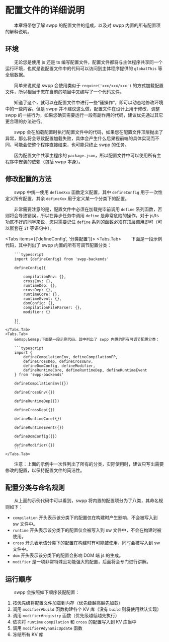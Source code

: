 
# 配置文件的详细说明

&emsp;&emsp;本章将带您了解 swpp 的配置文件的组成，以及对 swpp 内置的所有配置项的解释说明。

## 环境

&emsp;&emsp;无论您是使用 js 还是 ts 编写配置文件，配置文件都将与主体程序共享同一个运行环境，也就是说配置文件中的代码可以访问到主体程序提供的 `globalThis` 等全局数据。

&emsp;&emsp;简单来说就是 swpp 会使用类似于 `require('xxx/xxx/xxx')` 的方式加载配置文件，所以相当于您在当前的项目中又编写了一个代码文件。

&emsp;&emsp;知道了这个，就可以在配置文件中进行一些“骚操作”，即可以动态地修改环境中的一些内容。但是 swpp 并不建议这么做，配置文件在设计上用于修改、调整 swpp 的一些行为，如果您确实需要运行一段有副作用的代码，建议优先通过其它更合理的办法进行。

&emsp;&emsp;swpp 会在加载配置时执行配置文件中的代码，如果您在配置文件顶层抛出了异常，那么将会导致配置加载失败，具体会产生什么后果视前端的具体实现而不同，可能会使整个程序直接结束，也可能只终止 swpp 的任务。

&emsp;&emsp;因为配置文件共享主程序的 `package.json`，所以配置文件中可以使用所有主程序中安装的依赖（包括 swpp 本身）。

## 修改配置的方法

&emsp;&emsp;swpp 中统一使用 `defineXxx` 函数定义配置，其中 `defineConfig` 用于一次性定义所有配置，其余 `defineXxx` 用于定义某一个分类下的配置。

&emsp;&emsp;非常需要注意的是，配置文件中必须在加载完毕前调用 `define` 系列函数，否则将会导致错误，所以在异步任务中调用 `define` 是非常危险的操作。对于 js/ts 功底不好的同学来说，您只需要记住 `define` 系列的函数必须在顶层调用即可（可以嵌套在 `if` 等语句中）。

<Tabs items={['defineConfig', '分类配置']}>
    <Tabs.Tab>
        &emsp;&emsp;下面是一段示例代码，其中列出了 swpp 内置的所有可调节配置分类：

        ```typescript
        import {defineConfig} from 'swpp-backends'

        defineConfig({

            compilationEnv: {},
            crossEnv: {},
            runtimeDep: {},
            crossDep: {},
            runtimeCore: {},
            runtimeEvent: {},
            domConfig: {},
            compilationFileParser: {},
            modifier: {}

        })
        ```
    </Tabs.Tab>
    <Tabs.Tab>
        &emsp;&emsp;下面是一段示例代码，其中列出了 swpp 内置的所有可调节配置分类：

        ```typescript
        import {
            defineCompilationEnv, defineCompilationFP,
            defineCrossDep, defineCrossEnv,
            defineDomConfig, defineModifier,
            defineRuntimeCore, defineRuntimeDep, defineRuntimeEvent
        } from 'swpp-backends'

        defineCompilationEnv({})

        defineCrossEnv({})

        defineRuntimeDep({})

        defineCrossDep({})

        defineRuntimeCore({})

        defineRuntimeEvent({})

        defineDomConfig({})

        defineModifier({})
        ```
    </Tabs.Tab>

</Tabs>

&emsp;&emsp;注意：上面的示例中一次性列出了所有的分类，实际使用时，建议只写出需要修改的配置，以保持配置文件的简洁性。

## 配置分类与命名规则

&emsp;&emsp;从上面的示例代码中可以看到，swpp 将内置的配置项分为了八类，其命名规则如下：

- `compilation` 开头表示该分类下的配置仅在构建时产生影响，不会被写入到 sw 文件中。
- `runtime` 开头表示该分类下的配置仅会被写入到 sw 文件中，不会在构建时被使用。
- `cross` 开头表示该分类下的配置在构建时有可能被使用，同时会被写入到 sw 文件中。
- `dom` 开头表示该分类下的配置会影响 DOM 端 js 的生成。
- `modifier` 是一项非常特殊且功能强大的配置，后面将会专门进行讲解。

## 运行顺序

&emsp;&emsp;swpp 会按照如下顺序装配配置：

1. 按优先级将配置文件加载到内存（优先级越高越先加载）
2. 调用 `modifier#build` 函数构建各个 KV 库（没有 `build` 则将使用默认实现）
3. 调用 `modifier#registry` 函数（优先级越低越先执行）
4. 依次将 `runtime` `compilation` 和 `cross` 的配置写入到 KV 库当中
5. 调用 `modifier#dynamicUpdate` 函数
6. 冻结所有 KV 库